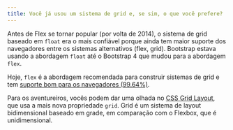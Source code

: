 ```yaml
---
title: Você já usou um sistema de grid e, se sim, o que você prefere?
---
```


Antes de Flex se tornar popular (por volta de 2014), o sistema de grid baseado em `float` era o mais confiável porque ainda tem maior suporte dos navegadores entre os sistemas alternativos (flex, grid). Bootstrap estava usando a abordagem `float` até o Bootstrap 4 que mudou para a abordagem `flex`.

Hoje, `flex` é a abordagem recomendada para construir sistemas de grid e tem [suporte bom para os navegadores (99.64%)](https://caniuse.com/#search=flex).

Para os aventureiros, vocês podem dar uma olhada no [CSS Grid Layout](https://css-tricks.com/snippets/css/complete-guide-grid-/), que usa a mais nova propriedade `grid`. Grid é um sistema de layout bidimensional baseado em grade, em comparação com o Flexbox, que é unidimensional.
